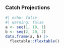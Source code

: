 ### Catch Projections

```r
#| echo: false
#| warning: false
a <- seq(1, 10, 1)
b <- seq(2, 20, 2)
data.frame(a, b) |>
  flextable::flextable()
```
